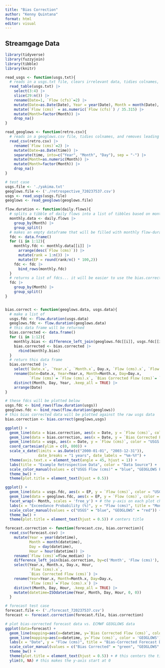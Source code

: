 ```yaml
---
title: "Bias Correction"
author: "Kenny Quintana"
format: html
editor: visual
---
```


## Streamgage Data

```r

library(tidyverse)
library(fuzzyjoin)
library(tibble)
library(knitr)

```

```r

read_usgs <- function(usgs.txt){
  # reads in a usgs.txt file, clears irrelevant data, tidies colnames, and converts flow to cms
  read_table(usgs.txt) |>
    select(3:4) |>
    slice(29:n()) |>
    rename(Date=1, `Flow (cfs)`=2) |>
    mutate(Date=as.Date(Date), Year = year(Date), Month = month(Date), Day = day(Date)) |>
    mutate(`Flow (cms)` = as.numeric(`Flow (cfs)`) / 35.315) |>
    mutate(Month=factor(Month)) |>
    drop_na()
}

read_geoglows <- function(retro.csv){
  # reads in a geoglows.csv file, tidies colnames, and removes leading zero's from month
  read_csv(retro.csv) |>
    rename(`Flow (cms)`=2) |>
    mutate(Date=as.Date(time)) |>
    separate(time, into=c("Year", "Month", "Day"), sep = "-") |>
    mutate(Month=as.numeric(Month)) |>
    mutate(Month=factor(Month)) |>
    drop_na()
}

# test case
usgs.file <- './yakima.txt'
geoglows.file <- ('./retrospective_720237537.csv')
usgs <- read_usgs(usgs.file)
geoglows <- read_geoglows(geoglows.file)

```

```r

flow.duration <- function(daily.flows){
  # splits a tibble of daily flows into a list of tibbles based on month
  monthly.data <- daily.flows |> 
    group_by(Month) |> 
    group_split()
  # makes an empty dataframe that will be filled with monthly flow-duration curves
  fdc <- data.frame()
  for (i in 1:12){
    monthly.fdc <- monthly.data[[i]] |> 
      arrange(desc(`Flow (cms)`)) |> 
      mutate(rank = 1:n()) |> 
      mutate(EP = round(rank/n() * 100,2))
    fdc <- fdc |> 
      bind_rows(monthly.fdc)
  }
  # returns a list of fdcs... it will be easier to use the bias.correct function this way
  fdc |>
    group_by(Month) |> 
    group_split()
}


bias.correct <- function(geoglows.data, usgs.data){
  # make a list of 
  usgs.fdc <- flow.duration(usgs.data)
  geoglows.fdc <- flow.duration(geoglows.data)
  # this data frame will be returned
  bias.corrected <- data.frame()
  for (i in 1:12){
    monthly.bias <- difference_left_join(geoglows.fdc[[i]], usgs.fdc[[i]], by='EP', max_dist=0.03)
    bias.corrected <- bias.corrected |> 
      rbind(monthly.bias)
  }
  # return this data frame
  bias.corrected |>
    select(`Date.x`, `Year.x`, `Month.x`, Day.x, `Flow (cms).x`, `Flow (cms).y`, `EP.y`) |>
    rename(Date=Date.x, Year=Year.x, Month=Month.x, Day=Day.x,
           `Flow (cms)`= `Flow (cms).x`, `Bias Corrected Flow (cms)`= `Flow (cms).y`, EP=EP.y) |>
    distinct(Month, Day, Year, .keep_all = TRUE) |> 
    arrange(Date)
}

# these fdcs will be plotted below
usgs.fdc <- bind_rows(flow.duration(usgs)) 
geoglows.fdc <- bind_rows(flow.duration(geoglows)) 
# this bias corrected data will be plotted against the raw usgs data
bias.correction <- bias.correct(geoglows,usgs)

```

```r

ggplot() +
  geom_line(data = bias.correction, aes(x = Date, y = `Flow (cms)`, color = "GEOGLOWS Flow (cms)")) +
  geom_line(data = bias.correction, aes(x = Date, y = `Bias Corrected Flow (cms)`, color = "Bias Corrected Flow (cms)")) +
  geom_line(data = usgs, aes(x = Date, y = `Flow (cms)`, color = "USGS Flow (cms)")) +
  coord_cartesian(ylim = c(0, 800)) + 
  scale_x_date(limits = as.Date(c("2000-01-01", "2003-12-31")),
               date_breaks = "1 years", date_labels = "%m-%Y") +
  theme(axis.text.x = element_text(angle = 45, hjust = 1)) +
  labs(title = "Example Retrospective Data", color = "Data Source") +
  scale_color_manual(values = c("USGS Flow (cms)" = "blue", "GEOGLOWS Flow (cms)" = "red", "Bias Corrected Flow (cms)" = "green")) +
  theme_bw() +
  theme(plot.title = element_text(hjust = 0.5))

ggplot() +
  geom_line(data = usgs.fdc, aes(x = EP, y = `Flow (cms)`, color = "USGS")) +
  geom_line(data = geoglows.fdc, aes(x = EP, y = `Flow (cms)`, color = "GEOGLOWS")) +
  facet_wrap(~ Month, scales = 'free_y') + # the y-axis on each plot changes with its data
  labs(x = "Exceedance Probability (%)", y = "Flow (cms)", title = "Monthly Flow Duration Curves", color = "Data Source") +
  scale_color_manual(values = c("USGS" = "blue", "GEOGLOWS" = "red")) +
  theme_bw() +
  theme(plot.title = element_text(hjust = 0.5)) # centers title

```

```r

forecast.correction <- function(forecast.csv, bias.correction){
  read_csv(forecast.csv) |>
    mutate(Year = year(datetime),
           Month = month(datetime),
           Day = day(datetime),
           Hour = hour(datetime)) |>
    rename(`Flow (cms)`=flow_median) |>
    difference_left_join(bias.correction, by=c('Month', 'Flow (cms)'), max_dist=0.43) |>
    select(Year.x, Month.x, Day.x, Hour,
           `Flow (cms).x`,
           `Bias Corrected Flow (cms)`) |>
    rename(Year=Year.x, Month=Month.x, Day=Day.x,
           `Flow (cms)`=`Flow (cms).x`) |> 
    distinct(Month, Day, Hour, .keep_all = TRUE) |> 
    mutate(datetime=ISOdatetime(Year, Month, Day, Hour, 0, 0))
  }

# forecast test case
forecast.file <- ('./forecast_720237537.csv')
forecast <- forecast.correction(forecast.file, bias.correction)

# plot bias-corrected forecast data vs. ECMWF GEOGLOWS data
ggplot(data=forecast) +
  geom_line(mapping=aes(x=datetime, y=`Bias Corrected Flow (cms)`, color='Bias Corrected')) +
  geom_line(mapping=aes(x=datetime, y=`Flow (cms)`, color = 'GEOGLOWS')) +
  labs(x = "Date", y = "Flow (cms)", title = "Bias-Corrected Forecast Data", color = "Data Source") +
  scale_color_manual(values = c("Bias Corrected" = "green", "GEOGLOWS" = "red")) +
  theme_bw() +
  theme(plot.title = element_text(hjust = 0.5)) + # this centers the title
  ylim(0, NA) # this makes the y-axis start at 0

```

